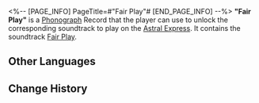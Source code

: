 <%-- [PAGE_INFO]
PageTitle=#"Fair Play"#
[END_PAGE_INFO] --%>
{{Item Infobox
|id          = 210303
|image       = Item Fair Play.png
|type        = Disk
|invCategory = Valuables
|rarity      = 3
|effect      = 
|description = A record that can be played on the Express' phonograph. It might be a chance acquisition or a gift from someone else. All sorts of memories surge up when the music plays &mdash; the smiles, encounters, touches, and the excitement of battle. Maybe that is why people still collect records even as society rapidly advances.<br />The current record contains the track "Fair Play."
}}
{{Description|''...First, it is necessary to present all clues clearly and fairly to the protagonist...''}}
'''"Fair Play"''' is a [[Phonograph]] Record that the player can use to unlock the corresponding soundtrack to play on the [[Astral Express]]. It contains the soundtrack [[Fair Play]].

==Other Languages==
{{Other Languages
|en   = "Fair Play"
|zhs  = 《公平游戏》
|zht  = 《公平遊戲》
|ja   = 『フェア・ゲーム』
|ko   = ≪페어플레이≫
|es   = Juego limpio
|fr   = «&nbsp;Fair Play&nbsp;»
|ru   = Fair Play
|th   = "Fair Play"
|vi   = "Trò Chơi Công Bằng"
|de   = „Fairplay“
|id   = "Fair Play"
|pt   = "Fair Play"
}}

==Change History==
{{Change History|2.0}}